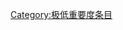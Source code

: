 {{catmore1|[[Wikipedia:微软专题|Wikipedia:微软专题]]}}
{{Articles by Importance|topic=微软|project=微软|importance=极低|format=TOC}}
{{emptycat}}

[[Category:极低重要度条目|Category:极低重要度条目]]
